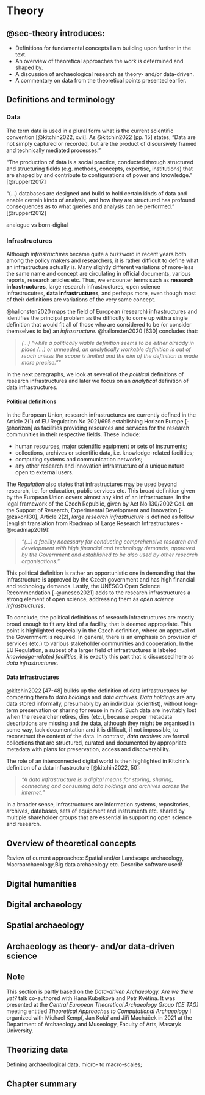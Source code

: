# Theory {#sec-theory}

:::{.callout-note}

## @sec-theory introduces: {.unnumbered}

- Definitions for fundamental concepts I am building upon further in the text.
- An overview of theoretical approaches the work is determined and shaped by.
- A discussion of archaeological research as theory- and/or data-driven.
- A commentary on data from the theoretical points presented earlier.

:::

## Definitions and terminology {#sec-terms}

### Data {#sec-terms-data}

The term data is used in a plural form what is the current scientific convention [@kitchin2022, xvii].
As @kitchin2022 [pp. 15] states, "Data are not simply captured or recorded, but are the product of discursively framed and technically mediated processes."

"The production of data is a social practice, conducted through structured and structuring fields (e.g. methods, concepts, expertise, institutions) that are shaped by and contribute to configurations of power and knowledge." [@ruppert2017]

"(...) databases are designed and build to hold certain kinds of data and enable certain kinds of analysis, and how they are structured has profound consequences as to what queries and analysis can be performed." [@ruppert2012]

analogue vs born-digital


### Infrastructures {#sec-terms-infra}

Although *infrastructures* became quite a buzzword in recent years both among the policy makers and researchers, it is rather difficult to define what an infrastructure actually is.
Many slightly different variations of more-less the same name and concept are circulating in official documents, various reports, research articles etc.
Thus, we encounter terms such as **research infrastructures**, large research infrastructures, open science infrastrucutres, **data infrastructures**, and perhaps more, even though most of their definitions are variations of the very same concept.

@hallonsten2020 maps the field of European (research) infrastructures and identifies the principal problem as the difficulty to come up with a single definition that would fit all of those who are considered to be (or consider themselves to be) an *infrastructure*.
@hallonsten2020 [630] concludes that:

> *(...) "while a politically viable definition seems to be either already in place (...) or unneeded, an analytically workable definition is out of reach unless the scope is limited and the aim of the definition is made more precise.""*

In the next paragraphs, we look at several of the *political* definitions of research infrastructures and later we focus on an *analytical* definition of data infrastructures.

#### Political definitions

In the European Union, research infrastructures are currently defined in the Article 2(1) of EU Regulation No 2021/695 establishing Horizon Europe [-@horizon] as facilities providing resources  and services for the research communities in their respective fields. These include:

- human resources, major scientific equipment or sets of instruments;
- collections, archives or scientific data, i.e. knowledge-related facilities;
- computing systems and communication networks;
- any other research and innovation infrastructure of a unique nature open to external users.

The *Regulation* also states that infrastructures may be used beyond research, i.e. for education, public services etc.
This broad definition given by the European Union covers almost any kind of an infrastructure.
In the legal framework of the Czech Republic, given by Act No 130/2002 Coll. on the Support of Research, Experimental Development and Innovation [-@zakon130], Article 2(2), *large research infrastructure* is defined as follow [english translation from Roadmap of Large Research Infrastructures -@roadmap2019]:

> *"(...) a facility necessary for conducting comprehensive research and development with high financial and technology demands, approved by the Government and established to be also used by other research organisations."*

This political definition is rather an opportunistic one in demanding that the infrastructure is approved by the Czech government and has high financial and technology demands.
Lastly, the UNESCO Open Science Recommendation [-@unesco2021] adds to the research infrastructures a strong element of open science, addressing them as *open science infrastructures*.

To conclude, the political definitions of research infrastructures are mostly broad enough to fit any kind of a facility, that is deemed appropriate.
This point is highlighted especially in the Czech definition, where an approval of the Government is required.
In general, there is an emphasis on provision of services (etc.) to various stakeholder communities and cooperation.
In the EU Regulation, a subset of a larger field of infrastructures is labeled *knowledge-related facilities*, it is exactly this part that is discussed here as *data infrastructures*.

#### Data infrastructures

@kitchin2022 [47-48] builds up the definition of data infrastructures by comparing them to *data holdings* and *data archives*.
*Data holdings* are any data stored informally, presumably by an individual (scientist), without long-term preservation or sharing for reuse in mind.
Such data are inevitably lost when the researcher retires, dies (etc.), because proper metadata descriptions are missing and the data, although they might be organised in some way, lack  documentation and it is difficult, if not impossible, to reconstruct the context of the data.
In contrast, *data archives* are formal collections that are structured, curated and documented by appropriate metadata with plans for preservation, access and discoverability.

The role of an interconnected digital world is then highlighted in Kitchin's definition of a data infrastructure [@kitchin2022, 50]:

> *"A data infrastructure is a digital means for storing, sharing, connecting and consuming data holdings and archives across the internet."*



In a broader sense, infrastructures are information systems, repositories, archives, databases, sets of equipment and instruments etc. shared by multiple shareholder groups that are essential in supporting open science and research.

<!-- ============================================================================= -->

## Overview of theoretical concepts {#sec-concepts}

Review of current approaches: Spatial and/or Landscape archaeology, Macroarchaeology,Big data archaeology etc.
Describe software used!

## Digital humanities

## Digital archaeology

## Spatial archaeology


## Archaeology as theory- and/or data-driven science

::: {.callout-note}
## Note
This section is partly based on the *Data-driven Archaeology. Are we there yet?* talk co-authored with Hana Kubelková and Petr Květina.
It was presented at the *Central European Theoretical Archaeology Group (CE TAG)* meeting entitled *Theoretical Approaches to Computational Archaeology* I organized with Michael Kempf, Jan Kolář and Jiří Macháček in 2021 at the Department of Archaeology and Museology, Faculty of Arts, Masaryk University.
:::



## Theorizing data

Defining archaeological data, micro- to macro-scales;


## Chapter summary {.unnumbered}

<!-- One paragraph summarising what is the chapter about. -->

